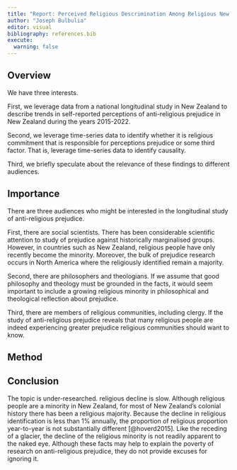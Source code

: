 ```yaml
---
title: "Report: Perceived Religious Descrimination Among Religious New Zealanders: A national longitudinal investigation"
author: "Joseph Bulbulia"
editor: visual
bibliography: references.bib
execute:
  warning: false
---
```


## Overview

We have three interests.

First, we leverage data from a national longitudinal study in New Zealand to describe trends in self-reported perceptions of anti-religious prejudice in New Zealand during the years 2015-2022.

Second, we leverage time-series data to identify whether it is religious commitment that is responsible for perceptions prejudice or some third factor. That is, leverage time-series data to identify causality.

Third, we briefly speculate about the relevance of these findings to different audiences.

## Importance

There are three audiences who might be interested in the longitudinal study of anti-religious prejudice.

First, there are social scientists. There has been considerable scientific attention to study of prejudice against historically marginalised groups. However, in countries such as New Zealand, religious people have only recently become the minority. Moreover, the bulk of prejudice research occurs in North America where the religiously identified remain a majority.

Second, there are philosophers and theologians. If we assume that good philosophy and theology must be grounded in the facts, it would seem important to include a growing religious minority in philosophical and theological reflection about prejudice.

Third, there are members of religious communities, including clergy. If the study of anti-religious prejudice reveals that many religious people are indeed experiencing greater prejudice religious communities should want to know.

## Method

## Conclusion

The topic is under-researched. religious decline is slow. Although religious people are a minority in New Zealand, for most of New Zealand's colonial history there has been a religious majority. Because the decline in religious identification is less than 1% annually, the proportion of religious proportion year-to-year is not substantially different [@hoverd2015]. Like the receding of a glacier, the decline of the religious minority is not readily apparent to the naked eye. Although these facts may help to explain the poverty of research on anti-religious prejudice, they do not provide excuses for ignoring it.
